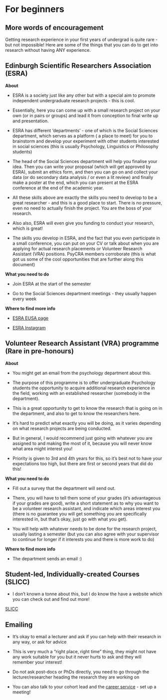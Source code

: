 # For beginners

## More words of encouragement

Getting research experience in your first years of undergrad is quite rare - but not impossible! Here are some of the things that you can do to get into research without having ANY experience.

## Edinburgh Scientific Researchers Association (ESRA)

**About **

- ESRA is a society just like any other but with a special aim to promote independent undergraduate research projects - this is cool.

- Essentially, here you can come up with a small research project on your own (or in pairs or groups) and lead it from conception to final write up and presentation.

- ESRA has different 'departments' - one of which is the Social Sciences department, which serves as a platform ( a place to meet) for you to brainstorm and develop your experiment with other students interested in social sciences (this is usually Psychology, Linguistics or Philosophy students)

- The head of the Social Sciences department will help you finalise your idea. Then you can write your proposal (which will get approved by ESRA), submit an ethics form, and then you can go on and collect your data (or do secondary data analysis / or even a lit review) and finally make a poster at the end, which you can present at the ESRA conference at the end of the academic year.

- All these skills above are exactly the skills you need to develop to be a great researcher - and this is a good place to start. There is no pressure, even no need to actually finish the project. You are the boss of your research.

- Also also, ESRA will even give you funding to conduct your research, which is great!

- The skills you develop in ESRA, and the fact that you even participate in a small conference, you can put on your CV or talk about when you are applying for actual research placements or Volunteer Research Assistant (VRA) positions. PsyCRA members corroborate (this is what got us some of the cool opportunities that are further along this document)


**What you need to do**

- Join ESRA at the start of the semester 

- Go to the Social Sciences department meetings - they usually happen every week

**Where to find more info**

- [ESRA EUSA page](https://www.eusa.ed.ac.uk/activities/view/ESRA)

- [ESRA Instagram](https://www.instagram.com/esra.soc/)


## Volunteer Research Assistant (VRA) programme (Rare in pre-honours)

**About**

- You might get an email from the psychology department about this.

- The purpose of this programme is to offer undergraduate Psychology students the opportunity to acquire additional research experience in the field, working with an established researcher (somebody in the department).

- This is a great opportunity to get to know the research that is going on in the department, and also to get to know the researchers here.

- It's hard to predict what exactly you will be doing, as it varies depending on what research projects are being conducted.

- But in general, I would recommend just going with whatever you are assigned to and making the most of it, because you will never know what area might interest you!

- Priority is given to 3rd and 4th years for this, so it's best not to have your expectations too high, but there are first or second years that did do this!

**What you need to do**

- Fill out a survey that the department will send out.

- There, you will have to tell them some of your grades (it's advantageous if your grades are good), write a short statement as to why you want to be a volunteer research assistant, and indicate which areas interest you (there is no guarantee you will get something you are specifically interested in, but that's okay, just go with what you get).

- You will help with whatever needs to be done for the research project, usually lasting a semester (but you can also agree with your supervisor to continue for longer if it interests you and there is more work to do)

**Where to find more info**

- The department sends an email :)


## Student-led, Individually-created Courses (SLICC)

- I don't known a tonne about this, but I do know the have a website which you can check out and find out more!

[SLICC](https://sliccs.ed.ac.uk)


## Emailing

- It's okay to email a lecturer and ask if you can help with their research in any way, or ask for advice

- This is very much a “right place, right time” thing, they might not have any work suitable for you but it never hurts to ask and they will remember your interest!

- Do not ask post-docs or PhDs directly, you need to go through the lecturer/researcher heading the research they are working on

- You can also talk to your cohort lead and the [career service](https://careers.ed.ac.uk) - set up a meeting!









